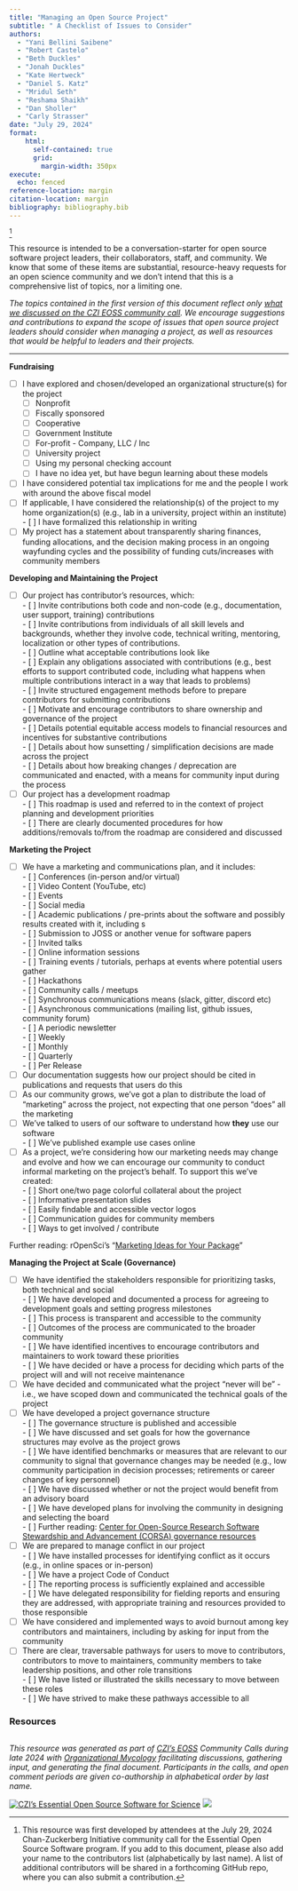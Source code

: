 ```yaml
---
title: "Managing an Open Source Project"
subtitle: " A Checklist of Issues to Consider"
authors: 
  - "Yani Bellini Saibene" 
  - "Robert Castelo" 
  - "Beth Duckles"
  - "Jonah Duckles" 
  - "Kate Hertweck" 
  - "Daniel S. Katz"
  - "Mridul Seth" 
  - "Reshama Shaikh" 
  - "Dan Sholler" 
  - "Carly Strasser"
date: "July 29, 2024"
format:
    html: 
      self-contained: true
      grid: 
        margin-width: 350px
execute: 
  echo: fenced
reference-location: margin
citation-location: margin
bibliography: bibliography.bib
---
```


[^1]

This resource is intended to be a conversation-starter for open source software project leaders, their collaborators, staff, and community. We know that some of these items are substantial, resource-heavy requests for an open science community and we don’t intend that this is a comprehensive list of topics, nor a limiting one. 

*The topics contained in the first version of this document reflect only [what we discussed on the CZI EOSS community call](https://docs.google.com/document/d/1aQaVlPM1042w3H2cOeRq8I4FRkilxe9Znv6QeJfHv0Y/edit\#heading=h.qh9h2wf9gxuc). We encourage suggestions and contributions to expand the scope of issues that open source project leaders should consider when managing a project, as well as resources that would be helpful to leaders and their projects.*

---

**Fundraising**

- [ ] I have explored and chosen/developed an organizational structure(s) for the project  
  - [ ] Nonprofit   
  - [ ] Fiscally sponsored  
  - [ ] Cooperative  
  - [ ] Government Institute  
  - [ ] For-profit \- Company, LLC / Inc   
  - [ ] University project  
  - [ ] Using my personal checking account  
  - [ ] I have no idea yet, but have begun learning about these models  
- [ ] I have considered potential tax implications for me and the people I work with around the above fiscal model  
- [ ] If applicable, I have considered the relationship(s) of the project to my home organization(s) (e.g., lab in a university, project within an institute)  
      - [ ] I have formalized this relationship in writing  
- [ ] My project has a statement about transparently sharing finances, funding allocations, and the decision making process in an ongoing wayfunding cycles and the possibility of funding cuts/increases with community members

**Developing and Maintaining  the Project**

- [ ] Our project has contributor's resources, which:  
      - [ ] Invite contributions both code and non-code (e.g., documentation, user support, training) contributions  
      - [ ] Invite contributions from individuals of all skill levels and backgrounds, whether they involve code, technical writing, mentoring, localization or other types of contributions.  
      - [ ] Outline what acceptable contributions look like  
      - [ ] Explain any obligations associated with contributions (e.g., best efforts to support contributed code, including what happens when multiple contributions interact in a way that leads to problems)  
      - [ ] Invite structured engagement methods before to prepare contributors for submitting contributions  
      - [ ] Motivate and encourage contributors to share ownership and governance of the project  
      - [ ] Details potential equitable access models to financial resources and incentives for substantive contributions  
      - [ ] Details about how sunsetting / simplification decisions are made across the project  
      - [ ] Details about how breaking changes / deprecation are communicated and enacted, with a means for community input during the process  
- [ ] Our project has a development roadmap  
      - [ ] This roadmap is used and referred to in the context of project planning and development priorities  
      - [ ] There are clearly documented procedures for how additions/removals to/from the roadmap are considered and discussed

**Marketing the Project**

- [ ] We have a marketing and communications plan, and it includes:  
      - [ ] Conferences (in-person and/or virtual)  
      - [ ] Video Content (YouTube, etc)   
      - [ ] Events  
      - [ ] Social media  
      - [ ] Academic publications / pre-prints about the software and possibly results created with it, including s  
      - [ ] Submission to JOSS or another venue for software papers  
      - [ ] Invited talks  
      - [ ] Online information sessions  
      - [ ] Training events / tutorials, perhaps at events where potential users gather  
      - [ ] Hackathons  
      - [ ] Community calls / meetups   
      - [ ] Synchronous communications means (slack, gitter, discord etc)  
      - [ ] Asynchronous communications (mailing list, github issues, community forum)  
      - [ ] A periodic newsletter  
            - [ ] Weekly  
            - [ ] Monthly  
            - [ ] Quarterly  
            - [ ] Per Release  
- [ ] Our documentation suggests how our project should be cited in publications and requests that users do this  
- [ ] As our community grows, we’ve got a plan to distribute the load of “marketing” across the project, not expecting that one person “does” all the marketing  
- [ ] We’ve talked to users of our software to understand how **they** use our software  
      - [ ] We’ve published example use cases online  
- [ ] As a project, we’re considering how our marketing needs may change and evolve and how we can encourage our community to conduct informal marketing on the project’s behalf. To support this we’ve created:  
      - [ ] Short one/two page colorful collateral about the project  
      - [ ] Informative presentation slides   
      - [ ] Easily findable and accessible vector logos  
      - [ ] Communication guides for community members  
      - [ ] Ways to get involved / contribute

Further reading: rOpenSci’s “[Marketing Ideas for Your Package](https://ropensci.org/blog/2024/03/07/package-marketing/)”

**Managing the Project at Scale (Governance)**

- [ ] We have identified the stakeholders responsible for prioritizing tasks, both technical and social  
      - [ ] We have developed and documented a process for agreeing to development goals and setting progress milestones   
            - [ ] This process is transparent and accessible to the community  
            - [ ] Outcomes of the process are communicated to the broader community  
      - [ ] We have identified incentives to encourage contributors and maintainers to work toward these priorities  
      - [ ] We have decided or have a process for deciding which parts of the project will and will not receive maintenance  
- [ ] We have decided and communicated what the project “never will be” \- i.e., we have scoped down and communicated the technical goals of the project  
- [ ] We have developed a project governance structure  
      - [ ] The governance structure is published and accessible  
      - [ ] We have discussed and set goals for how the governance structures may evolve as the project grows  
            - [ ] We have identified benchmarks or measures that are relevant to our community to signal that governance changes may be needed (e.g., low community participation in decision processes; retirements or career changes of key personnel)  
      - [ ] We have discussed whether or not the project would benefit from an advisory board  
            - [ ] We have developed plans for involving the community in designing and selecting the board  
      - [ ] Further reading: [Center for Open-Source Research Software Stewardship and Advancement (CORSA) governance resources](https://github.com/corsa-center/oss-documents/?tab=readme-ov-file\#governance)  
- [ ] We are prepared to manage conflict in our project  
      - [ ] We have installed processes for identifying conflict as it occurs (e.g., in online spaces or in-person)   
      - [ ] We have a project Code of Conduct  
            - [ ] The reporting process is sufficiently explained and accessible  
            - [ ] We have delegated responsibility for fielding reports and ensuring they are addressed, with appropriate training and resources provided to those responsible  
- [ ] We have considered and implemented ways to avoid burnout among key contributors and maintainers, including by asking for input from the community  
- [ ] There are clear, traversable pathways for users to move to contributors, contributors to move to maintainers, community members to take leadership positions, and other role transitions  
      - [ ] We have listed or illustrated the skills necessary to move between these roles  
      - [ ] We have strived to make these pathways accessible to all

### Resources 

[^1]:  This resource was first developed by attendees at the July 29, 2024 Chan-Zuckerberg Initiative community call for the Essential Open Source Software program. If you add to this document, please also add your name to the contributors list (alphabetically by last name). A list of additional contributors will be shared in a forthcoming GitHub repo, where you can also submit a contribution. 

<!-- FOOTER & LOGOS Please do not modify below --> 
----
_This resource was generated as part of [CZI's EOSS](https://chanzuckerberg.com/eoss/) Community Calls during late 2024 with 
[Organizational Mycology](https://orgmycology.com) facilitating discussions, gathering input, 
and generating the final document. Participants in the calls, and open comment periods are 
given co-authorship in alphabetical order by last name._  
  

[![CZI's Essential Open Source Software for Science](https://chanzuckerberg.github.io/open-science/badges/CZI-EOSS.svg)](https://czi.co/EOSS)
[![](https://astropy-report.orgmycology.com/short_logo.png)](https://orgmycology.com)
